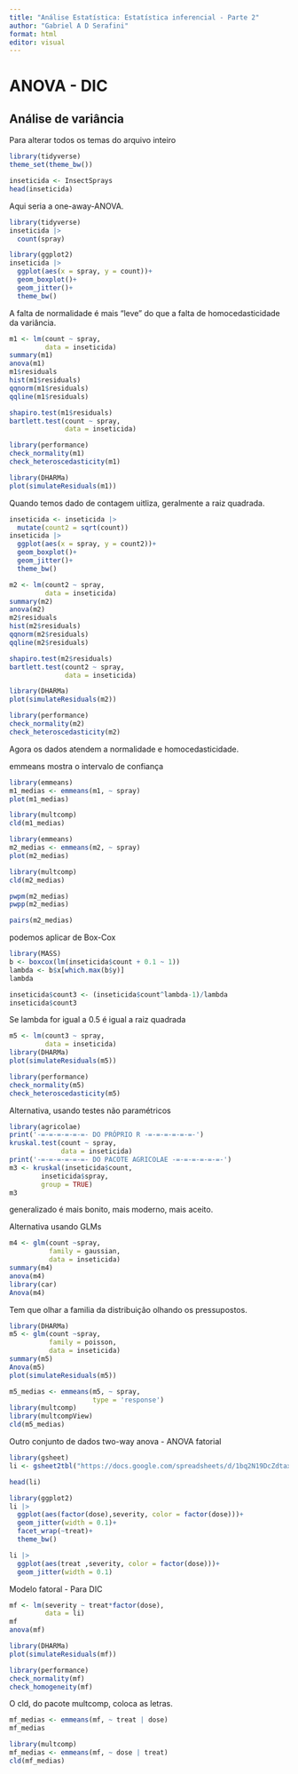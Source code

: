```yaml
---
title: "Análise Estatística: Estatística inferencial - Parte 2"
author: "Gabriel A D Serafini"
format: html
editor: visual
---
```


# ANOVA - DIC

## Análise de variância

Para alterar todos os temas do arquivo inteiro

```r
library(tidyverse)
theme_set(theme_bw())
```

```r
inseticida <- InsectSprays
head(inseticida)
```

Aqui seria a one-away-ANOVA.

```r
library(tidyverse)
inseticida |> 
  count(spray)
```

```r
library(ggplot2)
inseticida |>
  ggplot(aes(x = spray, y = count))+
  geom_boxplot()+
  geom_jitter()+
  theme_bw()
```

A falta de normalidade é mais "leve" do que a falta de homocedasticidade da variância.

```r
m1 <- lm(count ~ spray,
         data = inseticida)
summary(m1)
anova(m1)
m1$residuals
hist(m1$residuals)
qqnorm(m1$residuals)
qqline(m1$residuals)
```

```r
shapiro.test(m1$residuals)
bartlett.test(count ~ spray,
              data = inseticida)
```

```r
library(performance)
check_normality(m1)
check_heteroscedasticity(m1)

library(DHARMa)
plot(simulateResiduals(m1))
```

Quando temos dado de contagem uitliza, geralmente a raiz quadrada.

```r
inseticida <- inseticida |>
  mutate(count2 = sqrt(count))
inseticida |>
  ggplot(aes(x = spray, y = count2))+
  geom_boxplot()+
  geom_jitter()+
  theme_bw()
```

```r
m2 <- lm(count2 ~ spray,
         data = inseticida)
summary(m2)
anova(m2)
m2$residuals
hist(m2$residuals)
qqnorm(m2$residuals)
qqline(m2$residuals)
```

```r
shapiro.test(m2$residuals)
bartlett.test(count2 ~ spray,
              data = inseticida)
```

```r
library(DHARMa)
plot(simulateResiduals(m2))

library(performance)
check_normality(m2)
check_heteroscedasticity(m2)
```

Agora os dados atendem a normalidade e homocedasticidade.

emmeans mostra o intervalo de confiança

```r
library(emmeans)
m1_medias <- emmeans(m1, ~ spray)
plot(m1_medias)
```

```r
library(multcomp)
cld(m1_medias)
```

```r
library(emmeans)
m2_medias <- emmeans(m2, ~ spray)
plot(m2_medias)
```

```r
library(multcomp)
cld(m2_medias)
```

```r
pwpm(m2_medias)
pwpp(m2_medias)

```

```r
pairs(m2_medias)
```

podemos aplicar de Box-Cox

```r
library(MASS)
b <- boxcox(lm(inseticida$count + 0.1 ~ 1))
lambda <- b$x[which.max(b$y)]
lambda
```

```r
inseticida$count3 <- (inseticida$count^lambda-1)/lambda
inseticida$count3
```

Se lambda for igual a 0.5 é igual a raiz quadrada

```r
m5 <- lm(count3 ~ spray,
         data = inseticida)
library(DHARMa)
plot(simulateResiduals(m5))

library(performance)
check_normality(m5)
check_heteroscedasticity(m5)
```

Alternativa, usando testes não paramétricos

```r
library(agricolae)
print('-=-=-=-=-=-=- DO PRÓPRIO R -=-=-=-=-=-=-')
kruskal.test(count ~ spray,
             data = inseticida)
print('-=-=-=-=-=-=- DO PACOTE AGRICOLAE -=-=-=-=-=-=-')
m3 <- kruskal(inseticida$count,
        inseticida$spray,
        group = TRUE)
m3
```

generalizado é mais bonito, mais moderno, mais aceito.

Alternativa usando GLMs

```r
m4 <- glm(count ~spray,
          family = gaussian,
          data = inseticida)
summary(m4)
anova(m4)
library(car)
Anova(m4)
```

Tem que olhar a familia da distribuição olhando os pressupostos.

```r
library(DHARMa)
m5 <- glm(count ~spray,
          family = poisson,
          data = inseticida)
summary(m5)
Anova(m5)
plot(simulateResiduals(m5))
```

```r
m5_medias <- emmeans(m5, ~ spray,
                     type = 'response')
library(multcomp)
library(multcompView)
cld(m5_medias)
```

Outro conjunto de dados two-way anova - ANOVA fatorial

```r
library(gsheet)
li <- gsheet2tbl("https://docs.google.com/spreadsheets/d/1bq2N19DcZdtax2fQW9OHSGMR0X2__Z9T/edit#gid=2023059672")

head(li)
```

```r
library(ggplot2)
li |>
  ggplot(aes(factor(dose),severity, color = factor(dose)))+
  geom_jitter(width = 0.1)+
  facet_wrap(~treat)+
  theme_bw()
```

```r
li |>
  ggplot(aes(treat ,severity, color = factor(dose)))+
  geom_jitter(width = 0.1)
```

Modelo fatoral - Para DIC

```r
mf <- lm(severity ~ treat*factor(dose),
         data = li)
mf
anova(mf)
```

```r
library(DHARMa)
plot(simulateResiduals(mf))
```

```r
library(performance)
check_normality(mf)
check_homogeneity(mf)
```

O cld, do pacote multcomp, coloca as letras.

```r
mf_medias <- emmeans(mf, ~ treat | dose)
mf_medias
```

```r
library(multcomp)
mf_medias <- emmeans(mf, ~ dose | treat)
cld(mf_medias)
```
